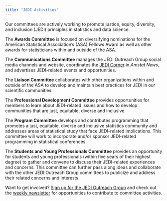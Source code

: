 ```yaml
---
title: "JEDI Activities"
---
```


Our committees are actively working to promote justice, equity, diversity, and inclusion (JEDI) principles in statistics and data science. 

The **Awards Committee** is focused on diversifying nominations for the American Statistical Association’s (ASA) Fellows Award as well as other awards for statisticians within and outside of the ASA.

The **Communications Committee** manages the JEDI Outreach Group social media channels and website, coordinates the [JEDI Corner](jedi-corner.qmd) in *Amstat News*, and advertises JEDI-related events and opportunities.

The **Liaison Committee** collaborates with other organizations within and outside of the ASA to develop and maintain best practices for JEDI in our scientific communities.

The **Professional Development Committee** provides opportunities for members to learn about JEDI-related issues and how to develop communities that are just, equitable, diverse and inclusive.

The **Program Committee** develops and contributes programming that promotes a just, equitable, diverse and inclusive statistics community and addresses areas of statistical study that face JEDI-related implications. This committee will work to incorporate and/or sponsor JEDI-related programming in statistical conferences.

The **Students and Young Professionals Committee** provides an opportunity for students and young professionals (within five years of their highest degree) to gather and convene to discuss their JEDI-related experiences and concerns. This committee can further pass along ideas and collaborate with the other JEDI Outreach Group committees to publicize and address their related concerns and interests.

Want to get involved? [Sign up for the JEDI Outreach Group](get-involved.qmd) and check out the [weekly newsletter](weekly-newsletter.qmd) for opportunities to contribute to committee activities. 

